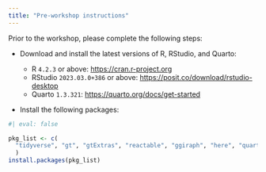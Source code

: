 ```yaml
---
title: "Pre-workshop instructions"
---
```


Prior to the workshop, please complete the following steps:

-   Download and install the latest versions of R, RStudio, and Quarto:

    -   R `4.2.3` or above: <https://cran.r-project.org>
    -   RStudio `2023.03.0+386` or above: <https://posit.co/download/rstudio-desktop>
    -   Quarto `1.3.321`: <https://quarto.org/docs/get-started>

-   Install the following packages:

```r
#| eval: false

pkg_list <- c(
  "tidyverse", "gt", "gtExtras", "reactable", "ggiraph", "here", "quarto", "rmarkdown", "gtsummary", "palmerpenguins", "fs", "skimr"
  )
install.packages(pkg_list)
```
